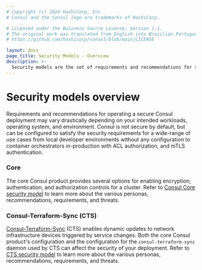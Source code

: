 ```yaml
---
# Copyright (c) 2024 HashiCorp, Inc.
# Consul and the Consul logo are trademarks of HashiCorp.

# Licensed under the Business Source License, Version 1.1.
# The original work was translated from English into Brazilian Portuguese.
# https://github.com/hashicorp/consul/blob/main/LICENSE

layout: docs
page_title: Security Models - Overview
description: >-
  Security models are the set of requirements and recommendations for securely operating a Consul deployment. Learn about security models and how they differ between environments.
---
```


# Security models overview

Requirements and recommendations for operating a secure Consul deployment may vary drastically depending on your intended workloads, operating system, and environment. Consul is not secure by default, but can be configured to satisfy the security requirements for a wide-range of use cases from local developer environments without any configuration to container orchestrators in-production with ACL authorization, and mTLS authentication.

### Core

The core Consul product provides several options for enabling encryption, authentication, and authorization controls for a cluster. Refer to [Consul Core security model](/consul/docs/secure/security-model/core) to learn more about the various personas, recommendations, requirements, and threats.

### Consul-Terraform-Sync (CTS)

[Consul-Terraform-Sync](/consul/docs/automate/infrastructure) (CTS) enables dynamic updates to network infrastructure devices triggered by service changes. Both the core Consul product's configuration and the configuration for the `consul-terraform-sync` daemon used by CTS can affect the security of your deployment. Refer to [CTS security model](/consul/docs/secure/security-model/cts) to learn more about the various personas, recommendations, requirements, and threats.
